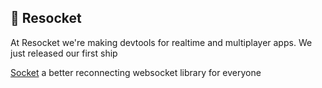## 🎉 Resocket

At Resocket we're making devtools for realtime and multiplayer apps. We just released our first ship

[Socket](/socket) a better reconnecting websocket library for everyone
